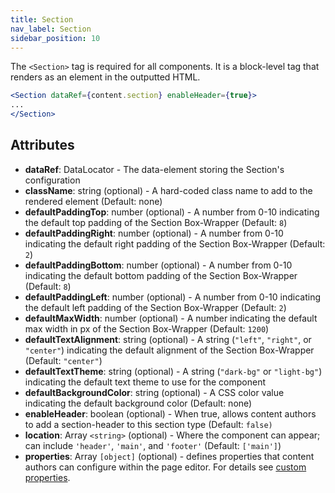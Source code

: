```yaml
---
title: Section
nav_label: Section
sidebar_position: 10
---
```


The `<Section>` tag is required for all components. It is a block-level tag that renders as an element in the outputted HTML.

```jsx
<Section dataRef={content.section} enableHeader={true}>
...
</Section>
```

## Attributes

* **dataRef**: DataLocator - The data-element storing the Section's configuration
* **className**: string (optional) - A hard-coded class name to add to the rendered element (Default: none)
* **defaultPaddingTop**: number (optional) - A number from 0-10 indicating the default top padding of the Section Box-Wrapper (Default: `8`)
* **defaultPaddingRight**: number (optional) - A number from 0-10 indicating the default right padding of the Section Box-Wrapper (Default: `2`)
* **defaultPaddingBottom**: number (optional) - A number from 0-10 indicating the default bottom padding of the Section Box-Wrapper (Default: `8`)
* **defaultPaddingLeft**: number (optional) - A number from 0-10 indicating the default left padding of the Section Box-Wrapper (Default: `2`)
* **defaultMaxWidth**: number (optional) - A number indicating the default max width in px of the Section Box-Wrapper (Default: `1200`)
* **defaultTextAlignment**: string (optional) - A string (`"left"`, `"right"`, or `"center"`) indicating the default alignment of the Section Box-Wrapper (Default: `"center"`)
* **defaultTextTheme**: string (optional) - A string (`"dark-bg"` or `"light-bg"`) indicating the default text theme to use for the component
* **defaultBackgroundColor**: string (optional) - A CSS color value indicating the default background color (Default: none)
* **enableHeader**: boolean (optional) - When true, allows content authors to add a section-header to this section type (Default: `false)`
* **location**: Array `<string>` (optional) - Where the component can appear; can include `'header'`, `'main'`, and `'footer'` (Default: `['main']`)
* **properties**: Array `[object]` (optional) - defines properties that content authors can configure within the page editor. For details see [custom properties](/docs/studio/developers/features/properties).
